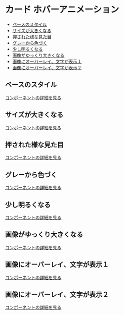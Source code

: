 # カード ホバーアニメーション


- [ベースのスタイル](#default)
- [サイズが大きくなる](#float)
- [押された様な見た目](#push)
- [グレーから色づく](#grayscale)
- [少し明るくなる](#bright)
- [画像がゆっくり大きくなる](#zoom)
- [画像にオーバーレイ、文字が表示１](#txt)
- [画像にオーバーレイ、文字が表示２](#slidetxt)

<h2 id="default">ベースのスタイル</h2>

<Story id="hover-card--default" />

[コンポーネントの詳細を見る](/story/hover-card--default)

<h2 id="float">サイズが大きくなる</h2>

<Story id="hover-card--float" />

[コンポーネントの詳細を見る](/story/hover-card--float)

<h2 id="push">押された様な見た目</h2>

<Story id="hover-card--push" />

[コンポーネントの詳細を見る](/story/hover-card--push)

<h2 id="grayscale">グレーから色づく</h2>

<Story id="hover-card--grayscale" />

[コンポーネントの詳細を見る](/story/hover-card--grayscale)

<h2 id="bright">少し明るくなる</h2>

<Story id="hover-card--bright" />

[コンポーネントの詳細を見る](/story/hover-card--bright)

<h2 id="zoom">画像がゆっくり大きくなる</h2>

<Story id="hover-card--zoom" />

[コンポーネントの詳細を見る](/story/hover-card--zoom)

<h2 id="txt">画像にオーバーレイ、文字が表示１</h2>

<Story id="hover-card--txt" />

[コンポーネントの詳細を見る](/story/hover-card--txt)

<h2 id="slidetxt">画像にオーバーレイ、文字が表示２</h2>

<Story id="hover-card--slidetxt" />

[コンポーネントの詳細を見る](/story/hover-card--slidetxt)
